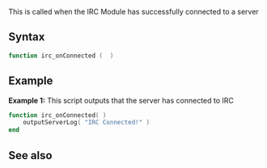
{{ModuleFunction|IRCEcho}}
This is called when the IRC Module has successfully connected to a server

==Syntax==
<syntaxhighlight lang="lua">
function irc_onConnected (  )
</syntaxhighlight>

==Example==
'''Example 1:''' This script outputs that the server has connected to IRC
<syntaxhighlight lang="lua">
function irc_onConnected( )
  	outputServerLog( "IRC Connected!" )
end
</syntaxhighlight>

==See also==
{{Modules/IRCEcho/Callbacks}}